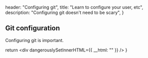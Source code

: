   header: "Configuring git",
  title: "Learn to configure your user, etc",
  description: "Configuring git doesn't need to be scary",
}

## Git configuration

Configuring git is important.



  return <div dangerouslySetInnerHTML={{ __html: "" }} />
}
